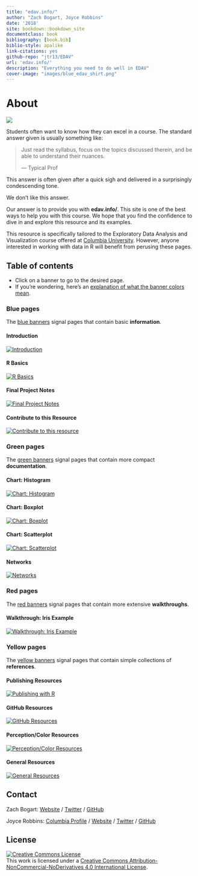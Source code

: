 ```yaml
--- 
title: "edav.info/"
author: "Zach Bogart, Joyce Robbins"
date: '2018'
site: bookdown::bookdown_site
documentclass: book
bibliography: [book.bib]
biblio-style: apalike
link-citations: yes
github-repo: "jtr13/EDAV"
url: 'edav.info/'
description: "Everything you need to do well in EDAV"
cover-image: "images/blue_edav_shirt.png"
---
```




# About {-}

![](images/banners/edav_banner.png)

Students often want to know how they can excel in a course. The standard answer given is usually something like: 

> Just read the syllabus, focus on the topics discussed therein, and be able to understand their nuances.
>
> --- Typical Prof 

This answer is often given after a quick sigh and delivered in a surprisingly condescending tone.

We don't like this answer.

Our answer is to provide you with **edav.info/**. This site is one of the best ways to help you with this course. We hope that you find the confidence to dive in and explore this resource and its examples.

This resource is specifically tailored to the Exploratory Data Analysis and Visualization course offered at [Columbia University](https://www.columbia.edu/){target="_blank"}. However, anyone interested in working with data in R will benefit from perusing these pages.

<!-- toc -->
## Table of contents
- Click on a banner to go to the desired page.
- If you're wondering, here's an [explanation of what the banner colors mean](intro.html#what-the-banners-mean).

<!-- #### Header -->
<!-- [![Header](images/banners/banner_TITLE.png)](TITLE.html){class="active-banner"} -->

<!-- Blue Pages -->
### Blue pages
The [blue banners](intro.html#blue-pages-1) signal pages that contain basic **information**.

#### Introduction
[![Introduction](images/banners/banner_intro.png)](intro.html){class="active-banner"}

#### R Basics
[![R Basics](images/banners/banner_basics.png)](basics.html){class="active-banner"}

#### Final Project Notes
[![Final Project Notes](images/banners/banner_presentation.png)](project.html){class="active-banner"}

#### Contribute to this Resource
[![Contribute to this resource](images/banners/banner_contribute.png)](contribute.html){class="active-banner"}

<!-- Green Pages -->
### Green pages
The [green banners](intro.html#green-pages-1) signal pages that contain more compact **documentation**.

#### Chart: Histogram
[![Chart: Histogram](images/banners/banner_histogram.png)](histo.html){class="active-banner"}

#### Chart: Boxplot
[![Chart: Boxplot](images/banners/banner_boxplot.png)](box.html){class="active-banner"}

#### Chart: Scatterplot
[![Chart: Scatterplot](images/banners/banner_scatterplot.png)](scatter.html){class="active-banner"}

#### Networks
[![Networks](images/banners/banner_network.png)](network.html){class="active-banner"}

<!-- Red Pages -->
### Red pages
The [red banners](intro.html#red-pages-1) signal pages that contain more extensive **walkthroughs**.

#### Walkthrough: Iris Example
[![Walkthrough: Iris Example](images/banners/banner_iris.png)](iris.html){class="active-banner"}

<!-- Yellow Pages -->
### Yellow pages
The [yellow banners](intro.html#yellow-pages-1) signal pages that contain simple collections of  **references**.

#### Publishing Resources
[![Publishing with R](images/banners/banner_publish.png)](publish.html){class="active-banner"}

#### GitHub Resources
[![GitHub Resources](images/banners/banner_github.png)](github.html){class="active-banner"}

#### Perception/Color Resources
[![Perception/Color Resources](images/banners/banner_percept.png)](percept.html){class="active-banner"}

#### General Resources
[![General Resources](images/banners/banner_resources.png)](general.html){class="active-banner"}

<!-- Contact -->
## Contact

Zach Bogart: 
[Website](https://zachbogart.com/){target="_blank"}
/
[Twitter](https://twitter.com/zachbogart){target="_blank"}
/
[GitHub](https://github.com/zachbogart){target="_blank"}

Joyce Robbins: 
[Columbia Profile](http://stat.columbia.edu/department-directory/name/joyce-robbins/){target="_blank"}
/
[Website](http://www.joyce-robbins.com/){target="_blank"}
/
[Twitter](https://twitter.com/jtrnyc){target="_blank"}
/
[GitHub](https://github.com/jtr13){target="_blank"}

<!-- License -->
## License

<a rel="license" href="http://creativecommons.org/licenses/by-nc-nd/4.0/" target="_blank"><img alt="Creative Commons License" style="border-width:0" src="https://i.creativecommons.org/l/by-nc-nd/4.0/88x31.png" /></a><br />This work is licensed under a <a rel="license" href="http://creativecommons.org/licenses/by-nc-nd/4.0/" target="_blank">Creative Commons Attribution-NonCommercial-NoDerivatives 4.0 International License</a>.